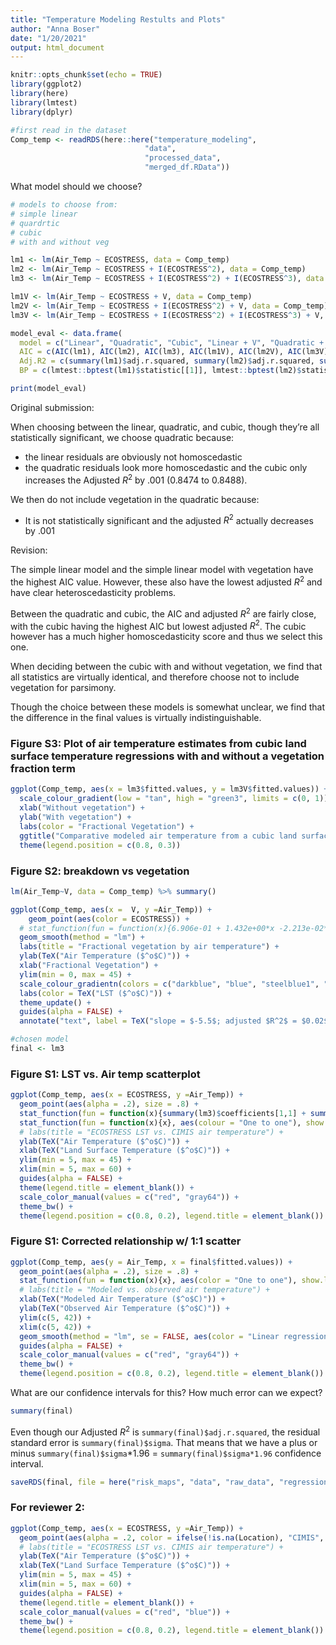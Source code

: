 ```yaml
---
title: "Temperature Modeling Restults and Plots"
author: "Anna Boser"
date: "1/20/2021"
output: html_document
---
```


```r
knitr::opts_chunk$set(echo = TRUE)
library(ggplot2)
library(here)
library(lmtest)
library(dplyr)
```


```r
#first read in the dataset
Comp_temp <- readRDS(here::here("temperature_modeling", 
                              "data", 
                              "processed_data", 
                              "merged_df.RData"))
```


What model should we choose? 

```r
# models to choose from: 
# simple linear 
# quardrtic
# cubic
# with and without veg

lm1 <- lm(Air_Temp ~ ECOSTRESS, data = Comp_temp)
lm2 <- lm(Air_Temp ~ ECOSTRESS + I(ECOSTRESS^2), data = Comp_temp)
lm3 <- lm(Air_Temp ~ ECOSTRESS + I(ECOSTRESS^2) + I(ECOSTRESS^3), data = Comp_temp)

lm1V <- lm(Air_Temp ~ ECOSTRESS + V, data = Comp_temp)
lm2V <- lm(Air_Temp ~ ECOSTRESS + I(ECOSTRESS^2) + V, data = Comp_temp)
lm3V <- lm(Air_Temp ~ ECOSTRESS + I(ECOSTRESS^2) + I(ECOSTRESS^3) + V, data = Comp_temp)

model_eval <- data.frame(
  model = c("Linear", "Quadratic", "Cubic", "Linear + V", "Quadratic + V", "Cubic + V"), 
  AIC = c(AIC(lm1), AIC(lm2), AIC(lm3), AIC(lm1V), AIC(lm2V), AIC(lm3V)), 
  Adj.R2 = c(summary(lm1)$adj.r.squared, summary(lm2)$adj.r.squared, summary(lm3)$adj.r.squared, summary(lm1V)$adj.r.squared, summary(lm2V)$adj.r.squared, summary(lm3V)$adj.r.squared), 
  BP = c(lmtest::bptest(lm1)$statistic[[1]], lmtest::bptest(lm2)$statistic[[1]], lmtest::bptest(lm3)$statistic[[1]], lmtest::bptest(lm1V)$statistic[[1]], lmtest::bptest(lm2V)$statistic[[1]], lmtest::bptest(lm3V)$statistic[[1]]))# Breusch-Pagan test for homoscedasticity
```

```r
print(model_eval)
```


Original submission: 

When choosing between the linear, quadratic, and cubic, though they're all statistically significant, we choose quadratic because:

 * the linear residuals are obviously not homoscedastic
 * the quadratic residuals look more homoscedastic and the cubic only increases the Adjusted $R^2$ by .001 (0.8474 to 0.8488). 

We then do not include vegetation in the quadratic because: 

 * It is not statistically significant and the adjusted $R^2$ actually decreases by .001
 
Revision: 

The simple linear model and the simple linear model with vegetation have the highest AIC value. However, these also have the lowest adjusted $R^2$ and have clear heteroscedasticity problems. 

Between the quadratic and cubic, the AIC and adjusted $R^2$ are fairly close, with the cubic having the highest AIC but lowest adjusted $R^2$. The cubic however has a much higher homoscedasticity score and thus we select this one. 

When deciding between the cubic with and without vegetation, we find that all statistics are virtually identical, and therefore choose not to include vegetation for parsimony.

Though the choice between these models is somewhat unclear, we find that the difference in the final values is virtually indistinguishable. 

### Figure S3: Plot of air temperature estimates from cubic land surface temperature regressions with and without a vegetation fraction term
```r
ggplot(Comp_temp, aes(x = lm3$fitted.values, y = lm3V$fitted.values)) + geom_point(aes(color = V), alpha = .2) + 
  scale_colour_gradient(low = "tan", high = "green3", limits = c(0, 1)) + 
  xlab("Without vegetation") + 
  ylab("With vegetation") + 
  labs(color = "Fractional Vegetation") + 
  ggtitle("Comparative modeled air temperature from a cubic land surface temperature model") + 
  theme(legend.position = c(0.8, 0.3))
```


### Figure S2: breakdown vs vegetation
```r
lm(Air_Temp~V, data = Comp_temp) %>% summary()
```


```r
ggplot(Comp_temp, aes(x =  V, y =Air_Temp)) + 
    geom_point(aes(color = ECOSTRESS)) +
  # stat_function(fun = function(x){6.906e-01 + 1.432e+00*x -2.213e-02*x^2 + 1.473e-04*x^3}, show.legend = TRUE) + 
  geom_smooth(method = "lm") + 
  labs(title = "Fractional vegetation by air temperature") + 
  ylab(TeX("Air Temperature ($^o$C)")) + 
  xlab("Fractional Vegetation") + 
  ylim(min = 0, max = 45) + 
  scale_colour_gradientn(colors = c("darkblue", "blue", "steelblue1", "white", "yellow", "orange", "red")) + 
  labs(color = TeX("LST ($^o$C)")) + 
  theme_update() + 
  guides(alpha = FALSE) +
  annotate("text", label = TeX("slope = $-5.5$; adjusted $R^2$ = $0.02$; p-value < $0.05$"), x = .5, y = 2)

```

```r
#chosen model
final <- lm3
```

### Figure S1: LST vs. Air temp scatterplot
```r
ggplot(Comp_temp, aes(x = ECOSTRESS, y =Air_Temp)) + 
  geom_point(aes(alpha = .2), size = .8) +
  stat_function(fun = function(x){summary(lm3)$coefficients[1,1] + summary(lm3)$coefficients[2,1]*x + summary(lm3)$coefficients[3,1]*x^2 + summary(lm3)$coefficients[4,1]*x^3 }, aes(colour = "Cubic regression"), size = 1, show.legend = TRUE) + 
  stat_function(fun = function(x){x}, aes(colour = "One to one"), show.legend = TRUE) + 
  # labs(title = "ECOSTRESS LST vs. CIMIS air temperature") + 
  ylab(TeX("Air Temperature ($^o$C)")) + 
  xlab(TeX("Land Surface Temperature ($^o$C)")) + 
  ylim(min = 5, max = 45) + 
  xlim(min = 5, max = 60) + 
  guides(alpha = FALSE) +
  theme(legend.title = element_blank()) + 
  scale_color_manual(values = c("red", "gray64")) + 
  theme_bw() + 
  theme(legend.position = c(0.8, 0.2), legend.title = element_blank()) # + facet_wrap(vars(!is.na(Location)))
```


### Figure S1: Corrected relationship w/ 1:1 scatter

```r
ggplot(Comp_temp, aes(y = Air_Temp, x = final$fitted.values)) + 
  geom_point(aes(alpha = .2), size = .8) +
  stat_function(fun = function(x){x}, aes(color = "One to one"), show.legend = TRUE) + 
  # labs(title = "Modeled vs. observed air temperature") + 
  xlab(TeX("Modeled Air Temperature ($^o$C)")) + 
  ylab(TeX("Observed Air Temperature ($^o$C)")) + 
  ylim(c(5, 42)) + 
  xlim(c(5, 42)) + 
  geom_smooth(method = "lm", se = FALSE, aes(color = "Linear regression")) +
  guides(alpha = FALSE) +
  scale_color_manual(values = c("red", "gray64")) + 
  theme_bw() +
  theme(legend.position = c(0.8, 0.2), legend.title = element_blank()) # + facet_wrap(vars(!is.na(Location)))
```

What are our confidence intervals for this? How much error can we expect? 
```r
summary(final)
```

Even though our Adjusted $R^2$ is `summary(final)$adj.r.squared`, the residual standard error is `summary(final)$sigma`. That means that we have a plus or minus `summary(final)$sigma`\*1.96 = `summary(final)$sigma*1.96` confidence interval.

```r
saveRDS(final, file = here("risk_maps", "data", "raw_data", "regression.RDS"))
```

### For reviewer 2:
```r
ggplot(Comp_temp, aes(x = ECOSTRESS, y =Air_Temp)) + 
  geom_point(aes(alpha = .2, color = ifelse(!is.na(Location), "CIMIS", "NOAA")), size = .8) +
  # labs(title = "ECOSTRESS LST vs. CIMIS air temperature") + 
  ylab(TeX("Air Temperature ($^o$C)")) + 
  xlab(TeX("Land Surface Temperature ($^o$C)")) + 
  ylim(min = 5, max = 45) + 
  xlim(min = 5, max = 60) + 
  guides(alpha = FALSE) +
  theme(legend.title = element_blank()) + 
  scale_color_manual(values = c("red", "blue")) + 
  theme_bw() + 
  theme(legend.position = c(0.8, 0.2), legend.title = element_blank())
```

